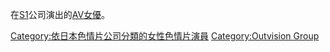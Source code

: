 在[[S1_(AV公司)|S1]]公司演出的[[AV女優|AV女優]]。

[[Category:依日本色情片公司分類的女性色情片演員|Category:依日本色情片公司分類的女性色情片演員]]
[[Category:Outvision_Group|Category:Outvision Group]]